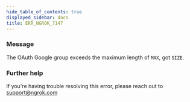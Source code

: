 ```yaml
---
hide_table_of_contents: true
displayed_sidebar: docs
title: ERR_NGROK_7147
---
```


### Message

The OAuth Google group exceeds the maximum length of `MAX`, got `SIZE`.

### Further help

If you're having trouble resolving this error, please reach out to [support@ngrok.com](mailto:support@ngrok.com?subject=Help%20with%20ERR_NGROK_7147)
